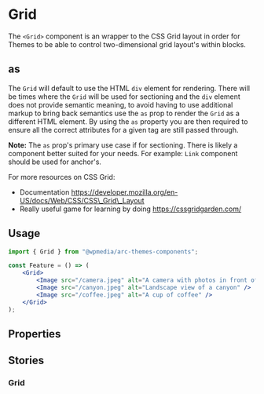 


<Meta of={IndexStories} />

# Grid

The `<Grid>` component is an wrapper to the CSS Grid layout in order for Themes to
be able to control two-dimensional grid layout's within blocks.

## as

The `Grid` will default to use the HTML `div` element for rendering. There will be times
where the `Grid` will be used for sectioning and the `div` element does not provide semantic
meaning, to avoid having to use additional markup to bring back semantics use the `as` prop to
render the `Grid` as a different HTML element. By using the `as` property you are then required
to ensure all the correct attributes for a given tag are still passed through.

**Note:** The `as` prop's primary use case if for sectioning. There is likely a component
better suited for your needs. For example: `Link` component should be used for anchor's.

For more resources on CSS Grid:

- Documentation https://developer.mozilla.org/en-US/docs/Web/CSS/CSS\_Grid\_Layout
- Really useful game for learning by doing https://cssgridgarden.com/

## Usage

```jsx
import { Grid } from "@wpmedia/arc-themes-components";

const Feature = () => (
	<Grid>
		<Image src="/camera.jpeg" alt="A camera with photos in front of it" />
		<Image src="/canyon.jpeg" alt="Landscape view of a canyon" />
		<Image src="/coffee.jpeg" alt="A cup of coffee" />
	</Grid>
);
```

## Properties

<Controls />

## Stories

### Grid

<Story of={IndexStories.DefaultGrid} />

